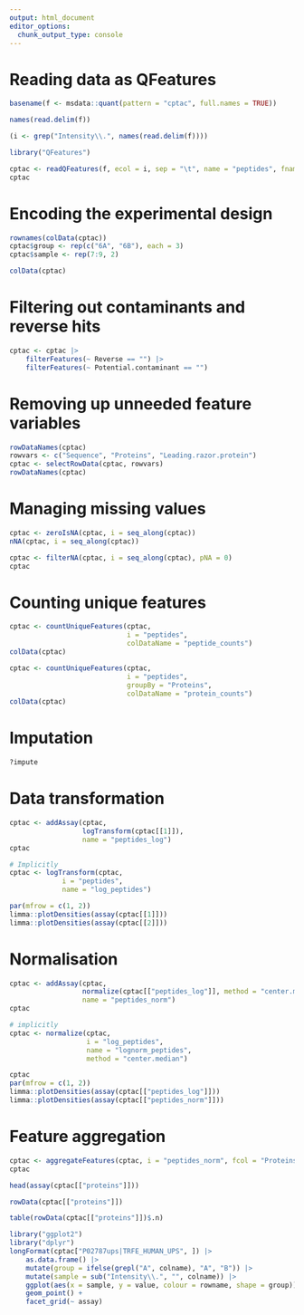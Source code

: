```yaml
---
output: html_document
editor_options: 
  chunk_output_type: console
---
```



# Reading data as QFeatures

```r
basename(f <- msdata::quant(pattern = "cptac", full.names = TRUE))

names(read.delim(f))

(i <- grep("Intensity\\.", names(read.delim(f))))

library("QFeatures")

cptac <- readQFeatures(f, ecol = i, sep = "\t", name = "peptides", fnames = "Sequence")
cptac
```

# Encoding the experimental design

```r
rownames(colData(cptac))
cptac$group <- rep(c("6A", "6B"), each = 3)
cptac$sample <- rep(7:9, 2)

colData(cptac)
```

# Filtering out contaminants and reverse hits

```r
cptac <- cptac |>
    filterFeatures(~ Reverse == "") |>
    filterFeatures(~ Potential.contaminant == "")
```

# Removing up unneeded feature variables

```r
rowDataNames(cptac)
rowvars <- c("Sequence", "Proteins", "Leading.razor.protein")
cptac <- selectRowData(cptac, rowvars)
rowDataNames(cptac)
```

# Managing missing values

```r
cptac <- zeroIsNA(cptac, i = seq_along(cptac))
nNA(cptac, i = seq_along(cptac))

cptac <- filterNA(cptac, i = seq_along(cptac), pNA = 0)
cptac
```

# Counting unique features

```r
cptac <- countUniqueFeatures(cptac,
                             i = "peptides",
                             colDataName = "peptide_counts")
colData(cptac)

cptac <- countUniqueFeatures(cptac,
                             i = "peptides",
                             groupBy = "Proteins",
                             colDataName = "protein_counts")
colData(cptac)
```

# Imputation

```r
?impute
```

# Data transformation

```r
cptac <- addAssay(cptac,
                  logTransform(cptac[[1]]),
                  name = "peptides_log")
cptac

# Implicitly
cptac <- logTransform(cptac,
             i = "peptides",
             name = "log_peptides")

par(mfrow = c(1, 2))
limma::plotDensities(assay(cptac[[1]]))
limma::plotDensities(assay(cptac[[2]]))
```

# Normalisation

```r
cptac <- addAssay(cptac,
                  normalize(cptac[["peptides_log"]], method = "center.median"),
                  name = "peptides_norm")
cptac

# implicitly
cptac <- normalize(cptac,
                   i = "log_peptides",
                   name = "lognorm_peptides",
                   method = "center.median")

cptac
par(mfrow = c(1, 2))
limma::plotDensities(assay(cptac[["peptides_log"]]))
limma::plotDensities(assay(cptac[["peptides_norm"]]))
```

# Feature aggregation

```r
cptac <- aggregateFeatures(cptac, i = "peptides_norm", fcol = "Proteins", name = "proteins")
cptac

head(assay(cptac[["proteins"]]))

rowData(cptac[["proteins"]])

table(rowData(cptac[["proteins"]])$.n)

library("ggplot2")
library("dplyr")
longFormat(cptac["P02787ups|TRFE_HUMAN_UPS", ]) |>
    as.data.frame() |>
    mutate(group = ifelse(grepl("A", colname), "A", "B")) |>
    mutate(sample = sub("Intensity\\.", "", colname)) |>
    ggplot(aes(x = sample, y = value, colour = rowname, shape = group)) +
    geom_point() +
    facet_grid(~ assay)
```








